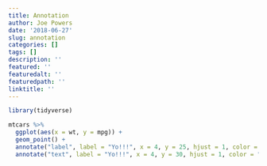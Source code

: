 ```yaml
---
title: Annotation
author: Joe Powers
date: '2018-06-27'
slug: annotation
categories: []
tags: []
description: ''
featured: ''
featuredalt: ''
featuredpath: ''
linktitle: ''
---
```


```r
library(tidyverse)
```

```r
mtcars %>% 
  ggplot(aes(x = wt, y = mpg)) +
  geom_point() + 
  annotate("label", label = "Yo!!!", x = 4, y = 25, hjust = 1, color = "red") + 
  annotate("text", label = "Yo!!!", x = 4, y = 30, hjust = 1, color = "red")
```

